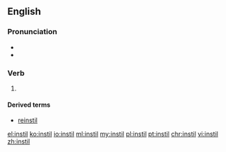 ==English==
===Pronunciation===
*{{IPA|/ɪnˈstɪl/}}
*{{rhymes|ɪl}}

===Verb===
{{en-verb|instill|ing}}

# {{alternative spelling of|instill}}

====Derived terms====
* [[reinstil]]

[[el:instil]]
[[ko:instil]]
[[io:instil]]
[[ml:instil]]
[[my:instil]]
[[pl:instil]]
[[pt:instil]]
[[chr:instil]]
[[vi:instil]]
[[zh:instil]]